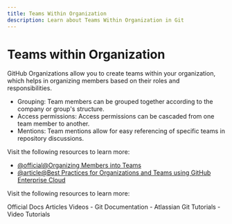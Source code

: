 ```yaml
---
title: Teams Within Organization
description: Learn about Teams Within Organization in Git
---
```


# Teams within Organization

GitHub Organizations allow you to create teams within your organization, which helps in organizing members based on their roles and responsibilities.

- Grouping: Team members can be grouped together according to the company or group's structure.
- Access permissions: Access permissions can be cascaded from one team member to another.
- Mentions: Team mentions allow for easy referencing of specific teams in repository discussions.

Visit the following resources to learn more:

- [@official@Organizing Members into Teams](https://docs.github.com/en/organizations/organizing-members-into-teams)
- [@article@Best Practices for Organizations and Teams using GitHub Enterprise Cloud](https://github.blog/enterprise-software/devops/best-practices-for-organizations-and-teams-using-github-enterprise-cloud/)

Visit the following resources to learn more:

<Tabs defaultValue="official">
<TabsList>
<TabsTrigger value="official">Official Docs</TabsTrigger>
<TabsTrigger value="article">Articles</TabsTrigger>
<TabsTrigger value="video">Videos</TabsTrigger>
</TabsList>

<TabsContent value="official">
- <Link href="https://git-scm.com/docs">Git Documentation</Link>
</TabsContent>
<TabsContent value="article">
- <Link href="https://www.atlassian.com/git/tutorials">Atlassian Git Tutorials</Link>
</TabsContent>
<TabsContent value="video">
- <Link href="https://www.youtube.com/results?search_query=git+teams-within-organization+tutorial">Video Tutorials</Link>
</TabsContent>
</Tabs>

<Outlet path="5-github/basics/teams-within-organization" />
